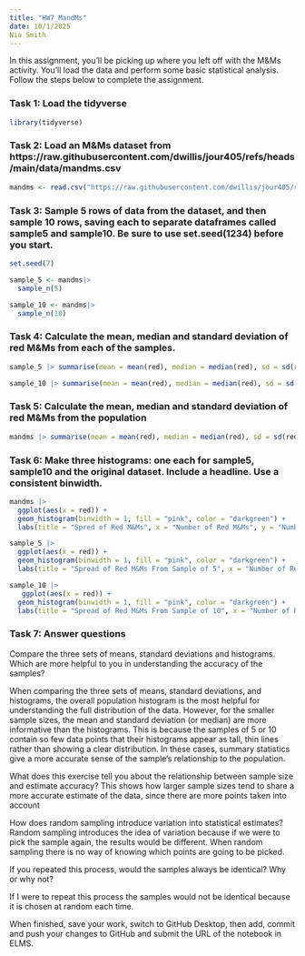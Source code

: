 ```yaml
---
title: "HW7_MandMs"
date: 10/1/2025
Nia Smith
---
```



In this assignment, you'll be picking up where you left off with the M&Ms activity. You'll load the data and perform some basic statistical analysis. Follow the steps below to complete the assignment.

### Task 1: Load the tidyverse

```r
library(tidyverse)
```


### Task 2: Load an M&Ms dataset from https://raw.githubusercontent.com/dwillis/jour405/refs/heads/main/data/mandms.csv
```r
mandms <- read.csv("https://raw.githubusercontent.com/dwillis/jour405/refs/heads/main/data/mandms.csv")
```


### Task 3: Sample 5 rows of data from the dataset, and then sample 10 rows, saving each to separate dataframes called sample5 and sample10. Be sure to use set.seed(1234) before you start.
```r
set.seed(7)

sample_5 <- mandms|>
  sample_n(5)

sample_10 <- mandms|>
  sample_n(10)
```


### Task 4: Calculate the mean, median and standard deviation of red M&Ms from each of the samples.
```r
sample_5 |> summarise(mean = mean(red), median = median(red), sd = sd(red))

sample_10 |> summarise(mean = mean(red), median = median(red), sd = sd(red))
```


### Task 5: Calculate the mean, median and standard deviation of red M&Ms from the population

```r
mandms |> summarise(mean = mean(red), median = median(red), sd = sd(red))
```

### Task 6: Make three histograms: one each for sample5, sample10 and the original dataset. Include a headline. Use a consistent binwidth.

```r
mandms |> 
  ggplot(aes(x = red)) +
  geom_histogram(binwidth = 1, fill = "pink", color = "darkgreen") +
  labs(title = "Spred of Red M&Ms", x = "Number of Red M&Ms", y = "Number")

sample_5 |> 
  ggplot(aes(x = red)) +
  geom_histogram(binwidth = 1, fill = "pink", color = "darkgreen") +
  labs(title = "Spread of Red M&Ms From Sample of 5", x = "Number of Red M&Ms", y = "Count")

sample_10 |>
   ggplot(aes(x = red)) +
  geom_histogram(binwidth = 1, fill = "pink", color = "darkgreen") +
  labs(title = "Spread of Red M&Ms From Sample of 10", x = "Number of Red M&Ms", y = "Count")


```


### Task 7: Answer questions


Compare the three sets of means, standard deviations and histograms. Which are more helpful to you in understanding the accuracy of the samples?

When comparing the three sets of means, standard deviations, and histograms, the overall population histogram is the most helpful for understanding the full distribution of the data. However, for the smaller sample sizes, the mean and standard deviation (or median) are more informative than the histograms. This is because the samples of 5 or 10 contain so few data points that their histograms appear as tall, thin lines rather than showing a clear distribution. In these cases, summary statistics give a more accurate sense of the sample’s relationship to the population.

What does this exercise tell you about the relationship between sample size and estimate accuracy?
This shows how larger sample sizes tend to share a more accurate estimate of the data, since there are more points taken into account 

How does random sampling introduce variation into statistical estimates?
Random sampling introduces the idea of variation because if we were to pick the sample again, the results would be different. When random sampling there is no way of knowing which points are going to be picked.

If you repeated this process, would the samples always be identical? Why or why not?

If I were to repeat this process the samples would not be identical because it is chosen at random each time.


When finished, save your work, switch to GitHub Desktop, then add, commit and push your changes to GitHub and submit the URL of the notebook in ELMS.

